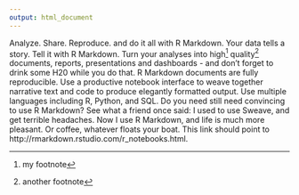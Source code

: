 ```yaml
---
output: html_document
---
```


Analyze. Share. Reproduce. and do it all with R Markdown. Your data tells a story. Tell it with R Markdown. Turn your analyses into high[^fred] quality[^2] documents, reports, presentations and dashboards - and don't forget to drink some H20 while you do that. R Markdown documents are fully reproducible. Use a productive notebook interface to weave together narrative text and code to produce elegantly formatted output. Use multiple languages including R, Python, and SQL. Do you need still need convincing to use R Markdown? See what a friend once said: I used to use Sweave, and get terrible headaches. Now I use R Markdown, and life is much more pleasant. Or coffee, whatever floats your boat. This link should point to http://rmarkdown.rstudio.com/r_notebooks.html.

[^fred]: my footnote
[^2]: another footnote
